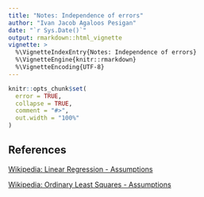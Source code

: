 ```yaml
---
title: "Notes: Independence of errors"
author: "Ivan Jacob Agaloos Pesigan"
date: "`r Sys.Date()`"
output: rmarkdown::html_vignette
vignette: >
  %\VignetteIndexEntry{Notes: Independence of errors}
  %\VignetteEngine{knitr::rmarkdown}
  %\VignetteEncoding{UTF-8}
---
```


```r
knitr::opts_chunk$set(
  error = TRUE,
  collapse = TRUE,
  comment = "#>",
  out.width = "100%"
)
```

## References

[Wikipedia: Linear Regression - Assumptions](https://en.wikipedia.org/wiki/Linear_regression#Assumptions)

[Wikipedia: Ordinary Least Squares - Assumptions](https://en.wikipedia.org/wiki/Ordinary_least_squares#Assumptions)
